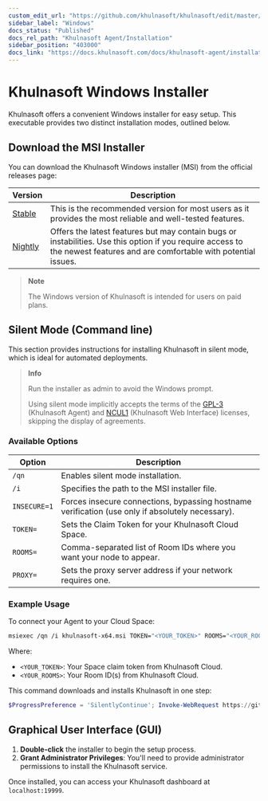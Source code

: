 ```yaml
---
custom_edit_url: "https://github.com/khulnasoft/khulnasoft/edit/master/packaging/windows/WINDOWS_INSTALLER.md"
sidebar_label: "Windows"
docs_status: "Published"
docs_rel_path: "Khulnasoft Agent/Installation"
sidebar_position: "403000"
docs_link: "https://docs.khulnasoft.com/docs/khulnasoft-agent/installation/windows"
---
```


# Khulnasoft Windows Installer

Khulnasoft offers a convenient Windows installer for easy setup. This executable provides two distinct installation modes, outlined below.

## Download the MSI Installer

You can download the Khulnasoft Windows installer (MSI) from the official releases page:

| Version                                                                                          | Description                                                                                                                                                               |
|--------------------------------------------------------------------------------------------------|---------------------------------------------------------------------------------------------------------------------------------------------------------------------------|
| [Stable](https://github.com/khulnasoft/khulnasoft/releases/latest/download/khulnasoft-x64.msi)            | This is the recommended version for most users as it provides the most reliable and well-tested features.                                                                 |
| [Nightly](https://github.com/khulnasoft/khulnasoft-nightlies/releases/latest/download/khulnasoft-x64.msi) | Offers the latest features but may contain bugs or instabilities. Use this option if you require access to the newest features and are comfortable with potential issues. |

> **Note**
>
> The Windows version of Khulnasoft is intended for users on paid plans.

## Silent Mode (Command line)

This section provides instructions for installing Khulnasoft in silent mode, which is ideal for automated deployments.

> **Info**
>
> Run the installer as admin to avoid the Windows prompt.
>
> Using silent mode implicitly accepts the terms of the [GPL-3](https://raw.githubusercontent.com/khulnasoft/khulnasoft/refs/heads/master/LICENSE) (Khulnasoft Agent) and [NCUL1](https://app.khulnasoft.com/LICENSE.txt) (Khulnasoft Web Interface) licenses, skipping the display of agreements.

### Available Options

| Option       | Description                                                                                      |
|--------------|--------------------------------------------------------------------------------------------------|
| `/qn`        | Enables silent mode installation.                                                                |
| `/i`         | Specifies the path to the MSI installer file.                                                    |
| `INSECURE=1` | Forces insecure connections, bypassing hostname verification (use only if absolutely necessary). |
| `TOKEN=`     | Sets the Claim Token for your Khulnasoft Cloud Space.                                               |
| `ROOMS=`     | Comma-separated list of Room IDs where you want your node to appear.                             |
| `PROXY=`     | Sets the proxy server address if your network requires one.                                      |

### Example Usage

To connect your Agent to your Cloud Space:

```bash
msiexec /qn /i khulnasoft-x64.msi TOKEN="<YOUR_TOKEN>" ROOMS="<YOUR_ROOMS>"
```

Where:

- `<YOUR_TOKEN>`: Your Space claim token from Khulnasoft Cloud.
- `<YOUR_ROOMS>`: Your Room ID(s) from Khulnasoft Cloud.

This command downloads and installs Khulnasoft in one step:

```powershell
$ProgressPreference = 'SilentlyContinue'; Invoke-WebRequest https://github.com/khulnasoft/khulnasoft/releases/latest/download/khulnasoft-x64.msi -OutFile "khulnasoft-x64.msi"; msiexec /qn /i khulnasoft-x64.msi TOKEN=<YOUR_TOKEN> ROOMS=<YOUR_ROOMS>
```

## Graphical User Interface (GUI)

1. **Double-click** the installer to begin the setup process.
2. **Grant Administrator Privileges**: You'll need to provide administrator permissions to install the Khulnasoft service.

Once installed, you can access your Khulnasoft dashboard at `localhost:19999`.
